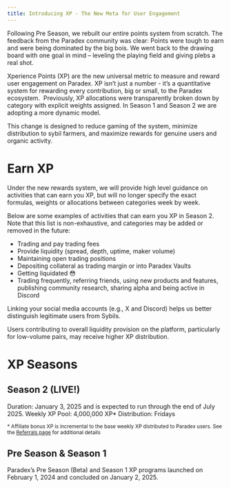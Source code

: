 ```yaml
---
title: Introducing XP - The New Meta for User Engagement
---
```


Following Pre Season, we rebuilt our entire points system from scratch. The feedback from the Paradex community was clear: Points were tough to earn and were being dominated by the big bois. We went back to the drawing board with one goal in mind – leveling the playing field and giving plebs a real shot.

Xperience Points (XP) are the new universal metric to measure and reward user engagement on Paradex. XP isn’t just a number - it’s a quantitative system for rewarding every contribution, big or small, to the Paradex ecosystem.
‍
Previously, XP allocations were transparently broken down by category with explicit weights assigned. In Season 1 and Season 2 we are adopting a more dynamic model.

This change is designed to reduce gaming of the system, minimize distribution to sybil farmers, and maximize rewards for genuine users and organic activity.

# Earn XP

Under the new rewards system, we will provide high level guidance on activities that can earn you XP, but will no longer specify the exact formulas, weights or allocations between categories week by week.

Below are some examples of activities that can earn you XP in Season 2. Note that this list is non-exhaustive, and categories may be added or removed in the future:

* Trading and pay trading fees
* Provide liquidity (spread, depth, uptime, maker volume)
* Maintaining open trading positions
* Depositing collateral as trading margin or into Paradex Vaults
* Getting liquidated 😳
* Trading frequently, referring friends, using new products and features, publishing community research, sharing alpha and being active in Discord

<Note title="Notes">
Linking your social media accounts (e.g., X and Discord) helps us better distinguish legitimate users from Sybils.

Users contributing to overall liquidity provision on the platform, particularly for low-volume pairs, may receive higher XP distribution.
</Note>

# XP Seasons

## Season 2 (LIVE!)
Duration: January 3, 2025 and is expected to run through the end of July 2025.
Weekly XP Pool: 4,000,000 XP*
Distribution: Fridays

<sub>* Affiliate bonus XP is incremental to the base weekly XP distributed to Paradex users. See the [Referrals page](./referral-program) for additional details </sub>

## Pre Season & Season 1
Paradex’s Pre Season (Beta) and Season 1 XP programs launched on February 1, 2024 and concluded on January 2, 2025.
